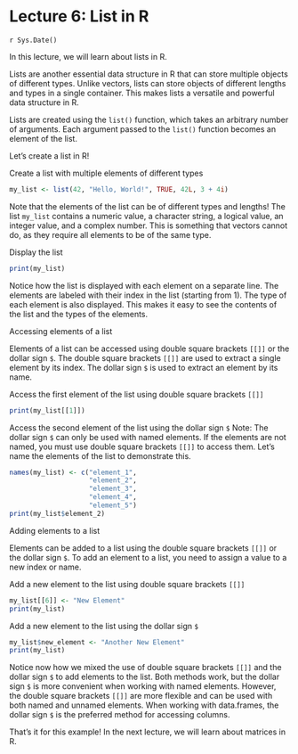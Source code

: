 # Lecture 6: List in R
`r Sys.Date()`

In this lecture, we will learn about lists in R.

Lists are another essential data structure in R that can store multiple
objects of different types. Unlike vectors, lists can store objects of
different lengths and types in a single container. This makes lists a
versatile and powerful data structure in R.

Lists are created using the `list()` function, which takes an arbitrary
number of arguments. Each argument passed to the `list()` function becomes an
element of the list.

Let's create a list in R!

Create a list with multiple elements of different types

```r
my_list <- list(42, "Hello, World!", TRUE, 42L, 3 + 4i)
```

Note that the elements of the list can be of different types and lengths! The
list `my_list` contains a numeric value, a character string, a logical value,
an integer value, and a complex number. This is something that vectors cannot
do, as they require all elements to be of the same type.

Display the list

```r
print(my_list)
```

Notice how the list is displayed with each element on a separate line. The
elements are labeled with their index in the list (starting from 1). The type
of each element is also displayed. This makes it easy to see the contents of
the list and the types of the elements.

Accessing elements of a list

Elements of a list can be accessed using double square brackets `[[]]` or the
dollar sign `$`. The double square brackets `[[]]` are used to extract a
single element by its index. The dollar sign `$` is used to extract an
element by its name.

Access the first element of the list using double square brackets `[[]]`

```r
print(my_list[[1]])
```

Access the second element of the list using the dollar sign `$` Note: The
dollar sign `$` can only be used with named elements. If the elements are not
named, you must use double square brackets `[[]]` to access them. Let's name
the elements of the list to demonstrate this.

```r
names(my_list) <- c("element_1",
                    "element_2",
                    "element_3",
                    "element_4",
                    "element_5")
print(my_list$element_2)
```

Adding elements to a list

Elements can be added to a list using the double square brackets `[[]]` or
the dollar sign `$`. To add an element to a list, you need to assign a value
to a new index or name.

Add a new element to the list using double square brackets `[[]]`

```r
my_list[[6]] <- "New Element"
print(my_list)
```

Add a new element to the list using the dollar sign `$`

```r
my_list$new_element <- "Another New Element"
print(my_list)
```

Notice now how we mixed the use of double square brackets `[[]]` and the
dollar sign `$` to add elements to the list. Both methods work, but the
dollar sign `$` is more convenient when working with named elements. However,
the double square brackets `[[]]` are more flexible and can be used with both
named and unnamed elements. When working with data.frames, the dollar sign
`$` is the preferred method for accessing columns.

That's it for this example! In the next lecture, we will learn about matrices
in R.
